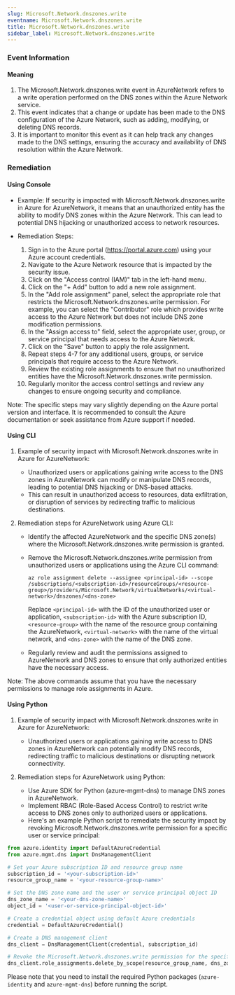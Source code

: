 ```yaml
--- 
slug: Microsoft.Network.dnszones.write
eventname: Microsoft.Network.dnszones.write
title: Microsoft.Network.dnszones.write
sidebar_label: Microsoft.Network.dnszones.write
---
```

                       
### Event Information

#### Meaning

1. The Microsoft.Network.dnszones.write event in AzureNetwork refers to a write operation performed on the DNS zones within the Azure Network service.
2. This event indicates that a change or update has been made to the DNS configuration of the Azure Network, such as adding, modifying, or deleting DNS records.
3. It is important to monitor this event as it can help track any changes made to the DNS settings, ensuring the accuracy and availability of DNS resolution within the Azure Network.

### Remediation

#### Using Console

- Example: If security is impacted with Microsoft.Network.dnszones.write in Azure for AzureNetwork, it means that an unauthorized entity has the ability to modify DNS zones within the Azure Network. This can lead to potential DNS hijacking or unauthorized access to network resources.

- Remediation Steps:
  1. Sign in to the Azure portal (https://portal.azure.com) using your Azure account credentials.
  2. Navigate to the Azure Network resource that is impacted by the security issue.
  3. Click on the "Access control (IAM)" tab in the left-hand menu.
  4. Click on the "+ Add" button to add a new role assignment.
  5. In the "Add role assignment" panel, select the appropriate role that restricts the Microsoft.Network.dnszones.write permission. For example, you can select the "Contributor" role which provides write access to the Azure Network but does not include DNS zone modification permissions.
  6. In the "Assign access to" field, select the appropriate user, group, or service principal that needs access to the Azure Network.
  7. Click on the "Save" button to apply the role assignment.
  8. Repeat steps 4-7 for any additional users, groups, or service principals that require access to the Azure Network.
  9. Review the existing role assignments to ensure that no unauthorized entities have the Microsoft.Network.dnszones.write permission.
  10. Regularly monitor the access control settings and review any changes to ensure ongoing security and compliance.

Note: The specific steps may vary slightly depending on the Azure portal version and interface. It is recommended to consult the Azure documentation or seek assistance from Azure support if needed.

#### Using CLI

1. Example of security impact with Microsoft.Network.dnszones.write in Azure for AzureNetwork:
   - Unauthorized users or applications gaining write access to the DNS zones in AzureNetwork can modify or manipulate DNS records, leading to potential DNS hijacking or DNS-based attacks.
   - This can result in unauthorized access to resources, data exfiltration, or disruption of services by redirecting traffic to malicious destinations.

2. Remediation steps for AzureNetwork using Azure CLI:
   - Identify the affected AzureNetwork and the specific DNS zone(s) where the Microsoft.Network.dnszones.write permission is granted.
   - Remove the Microsoft.Network.dnszones.write permission from unauthorized users or applications using the Azure CLI command:

     ```
     az role assignment delete --assignee <principal-id> --scope /subscriptions/<subscription-id>/resourceGroups/<resource-group>/providers/Microsoft.Network/virtualNetworks/<virtual-network>/dnszones/<dns-zone>
     ```

     Replace `<principal-id>` with the ID of the unauthorized user or application, `<subscription-id>` with the Azure subscription ID, `<resource-group>` with the name of the resource group containing the AzureNetwork, `<virtual-network>` with the name of the virtual network, and `<dns-zone>` with the name of the DNS zone.

   - Regularly review and audit the permissions assigned to AzureNetwork and DNS zones to ensure that only authorized entities have the necessary access.

Note: The above commands assume that you have the necessary permissions to manage role assignments in Azure.

#### Using Python

1. Example of security impact with Microsoft.Network.dnszones.write in Azure for AzureNetwork:
   - Unauthorized users or applications gaining write access to DNS zones in AzureNetwork can potentially modify DNS records, redirecting traffic to malicious destinations or disrupting network connectivity.

2. Remediation steps for AzureNetwork using Python:
   - Use Azure SDK for Python (azure-mgmt-dns) to manage DNS zones in AzureNetwork.
   - Implement RBAC (Role-Based Access Control) to restrict write access to DNS zones only to authorized users or applications.
   - Here's an example Python script to remediate the security impact by revoking Microsoft.Network.dnszones.write permission for a specific user or service principal:

```python
from azure.identity import DefaultAzureCredential
from azure.mgmt.dns import DnsManagementClient

# Set your Azure subscription ID and resource group name
subscription_id = '<your-subscription-id>'
resource_group_name = '<your-resource-group-name>'

# Set the DNS zone name and the user or service principal object ID
dns_zone_name = '<your-dns-zone-name>'
object_id = '<user-or-service-principal-object-id>'

# Create a credential object using default Azure credentials
credential = DefaultAzureCredential()

# Create a DNS management client
dns_client = DnsManagementClient(credential, subscription_id)

# Revoke the Microsoft.Network.dnszones.write permission for the specified user or service principal
dns_client.role_assignments.delete_by_scope(resource_group_name, dns_zone_name, object_id, 'Microsoft.Network/dnszones/write')
```

Please note that you need to install the required Python packages (`azure-identity` and `azure-mgmt-dns`) before running the script.


 